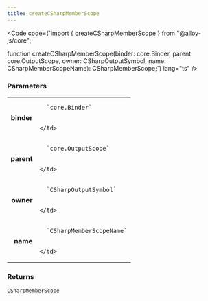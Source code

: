 ```yaml
---
title: createCSharpMemberScope
---
```







<Code code={`import { createCSharpMemberScope } from "@alloy-js/core";

function createCSharpMemberScope(binder: core.Binder, parent: core.OutputScope, owner: CSharpOutputSymbol, name: CSharpMemberScopeName): CSharpMemberScope;`} lang="ts" />

### Parameters

<table>
  <tr>
    <td style="text-align: right;font-weight: bold;">binder</td>
    <td>
    
      `core.Binder`
      
      
    </td>
  </tr>
  <tr>
    <td style="text-align: right;font-weight: bold;">parent</td>
    <td>
    
      `core.OutputScope`
      
      
    </td>
  </tr>
  <tr>
    <td style="text-align: right;font-weight: bold;">owner</td>
    <td>
    
      `CSharpOutputSymbol`
      
      
    </td>
  </tr>
  <tr>
    <td style="text-align: right;font-weight: bold;">name</td>
    <td>
    
      `CSharpMemberScopeName`
      
      
    </td>
  </tr>
</table>



### Returns

<code><a href="../../types/csharpmemberscope/">CSharpMemberScope</a></code>








